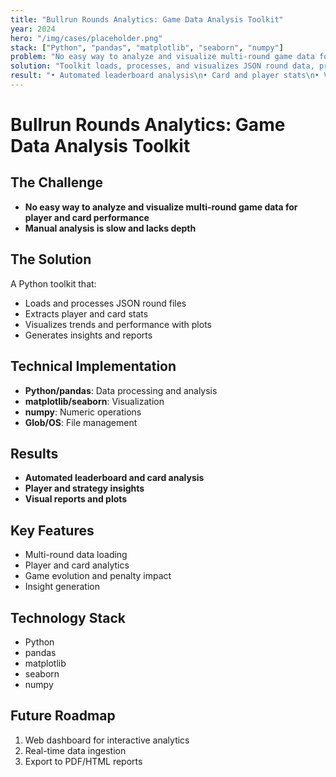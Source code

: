 ```yaml
---
title: "Bullrun Rounds Analytics: Game Data Analysis Toolkit"
year: 2024
hero: "/img/cases/placeholder.png"
stack: ["Python", "pandas", "matplotlib", "seaborn", "numpy"]
problem: "No easy way to analyze and visualize multi-round game data for player and card performance."
solution: "Toolkit loads, processes, and visualizes JSON round data, providing insights and analytics."
result: "• Automated leaderboard analysis\n• Card and player stats\n• Visual reports and insights"
---
```


# Bullrun Rounds Analytics: Game Data Analysis Toolkit

## The Challenge

- **No easy way to analyze and visualize multi-round game data for player and card performance**
- **Manual analysis is slow and lacks depth**

## The Solution

A Python toolkit that:
- Loads and processes JSON round files
- Extracts player and card stats
- Visualizes trends and performance with plots
- Generates insights and reports

## Technical Implementation

- **Python/pandas**: Data processing and analysis
- **matplotlib/seaborn**: Visualization
- **numpy**: Numeric operations
- **Glob/OS**: File management

## Results

- **Automated leaderboard and card analysis**
- **Player and strategy insights**
- **Visual reports and plots**

## Key Features

- Multi-round data loading
- Player and card analytics
- Game evolution and penalty impact
- Insight generation

## Technology Stack

- Python
- pandas
- matplotlib
- seaborn
- numpy

## Future Roadmap

1. Web dashboard for interactive analytics
2. Real-time data ingestion
3. Export to PDF/HTML reports 